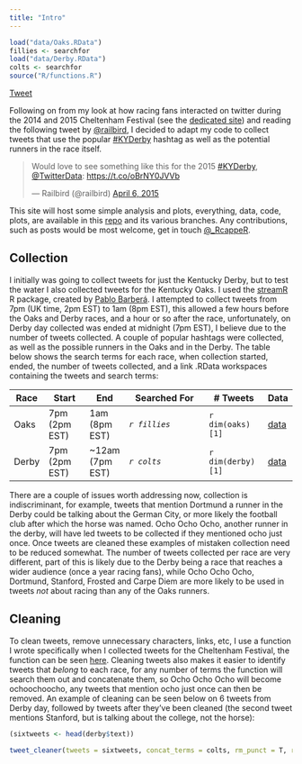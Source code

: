 ```yaml
---
title: "Intro"
---
```


```r
load("data/Oaks.RData")
fillies <- searchfor
load("data/Derby.RData")
colts <- searchfor
source("R/functions.R")
```

<a href="https://twitter.com/share" class="twitter-share-button" data-url="http://durtal.github.io/KYDerby2015-twitter/index.html" data-text="Kentucky Derby 2015 Twitter Analysis, Intro" data-via="_RcappeR" data-related="_RcappeR" data-hashtags="rstats,KYDerby">Tweet</a>
<script>!function(d,s,id){var js,fjs=d.getElementsByTagName(s)[0],p=/^http:/.test(d.location)?'http':'https';if(!d.getElementById(id)){js=d.createElement(s);js.id=id;js.src=p+'://platform.twitter.com/widgets.js';fjs.parentNode.insertBefore(js,fjs);}}(document, 'script', 'twitter-wjs');</script>

Following on from my look at how racing fans interacted on twitter during the 2014 and 2015 Cheltenham Festival (see the [dedicated site](http://durtal.github.io/cheltenham-festival-2015-twitter/index.html)) and reading the following tweet by [\@railbird](https://twitter.com/railbird), I decided to adapt my code to collect tweets that use the popular [#KYDerby](https://twitter.com/search?q=%23KYDerby&src=typd) hashtag as well as the potential runners in the race itself.

<blockquote class="twitter-tweet" lang="en-gb"><p>Would love to see something like this for the 2015 <a href="https://twitter.com/hashtag/KYDerby?src=hash">#KYDerby</a>, <a href="https://twitter.com/TwitterData">@TwitterData</a>: <a href="https://t.co/oBrNY0JVVb">https://t.co/oBrNY0JVVb</a></p>&mdash; Railbird (@railbird) <a href="https://twitter.com/railbird/status/585128431060418563">April 6, 2015</a></blockquote>

This site will host some simple analysis and plots, everything, data, code, plots, are available in this [repo](https://github.com/durtal/KYDerby2015-twitter) and its various branches.  Any contributions, such as posts would be most welcome, get in touch [@\_RcappeR](https://twitter.com/_RcappeR).

## Collection

I initially was going to collect tweets for just the Kentucky Derby, but to test the water I also collected tweets for the Kentucky Oaks.  I used the [streamR](https://github.com/pablobarbera/streamR) R package, created by [Pablo Barberá](https://twitter.com/p_barbera).  I attempted to collect tweets from 7pm (UK time, 2pm EST) to 1am (8pm EST), this allowed a few hours before the Oaks and Derby races, and a hour or so after the race, unfortunately, on Derby day collected was ended at midnight (7pm EST), I believe due to the number of tweets collected.  A couple of popular hashtags were collected, as well as the possible runners in the Oaks and in the Derby. The table below shows the search terms for each race, when collection started, ended, the number of tweets collected, and a link .RData workspaces containing the tweets and search terms:

Race | Start | End | Searched For | # Tweets | Data
-----|-------|-----|--------------|----------|-----
Oaks | 7pm (2pm EST) | 1am (8pm EST) | _`r fillies`_ | `r dim(oaks)[1]` | [data](https://github.com/durtal/KYDerby2015-twitter/blob/master/data/Oaks.RData)
Derby | 7pm (2pm EST) | ~12am (7pm EST) | _`r colts`_ | `r dim(derby)[1]` | [data](https://github.com/durtal/KYDerby2015-twitter/blob/master/data/Derby.RData)

There are a couple of issues worth addressing now, collection is indiscriminant, for example, tweets that mention Dortmund a runner in the Derby could be talking about the German City, or more likely the football club after which the horse was named.  Ocho Ocho Ocho, another runner in the derby, will have led tweets to be collected if they mentioned ocho just once.  Once tweets are cleaned these examples of mistaken collection need to be reduced somewhat.  The number of tweets collected per race are very different, part of this is likely due to the Derby being a race that reaches a wider audience (once a year racing fans), while Ocho Ocho Ocho, Dortmund, Stanford, Frosted and Carpe Diem are more likely to be used in tweets *not* about racing than any of the Oaks runners.

## Cleaning

To clean tweets, remove unnecessary characters, links, etc, I use a function I wrote specifically when I collected tweets for the Cheltenham Festival, the function can be seen [here](https://github.com/durtal/KYDerby2015-twitter/blob/master/R/functions.R#L14-L56).  Cleaning tweets also makes it easier to identify tweets that _belong_ to each race, for any number of terms the function will search them out and concatenate them, so Ocho Ocho Ocho will become ochoochoocho, any tweets that mention ocho just once can then be removed.  An example of cleaning can be seen below on 6 tweets from Derby day, followed by tweets after they've been cleaned (the second tweet mentions Stanford, but is talking about the college, not the horse):

```r
(sixtweets <- head(derby$text))
```

```r
tweet_cleaner(tweets = sixtweets, concat_terms = colts, rm_punct = T, rename_odds = T)
```

